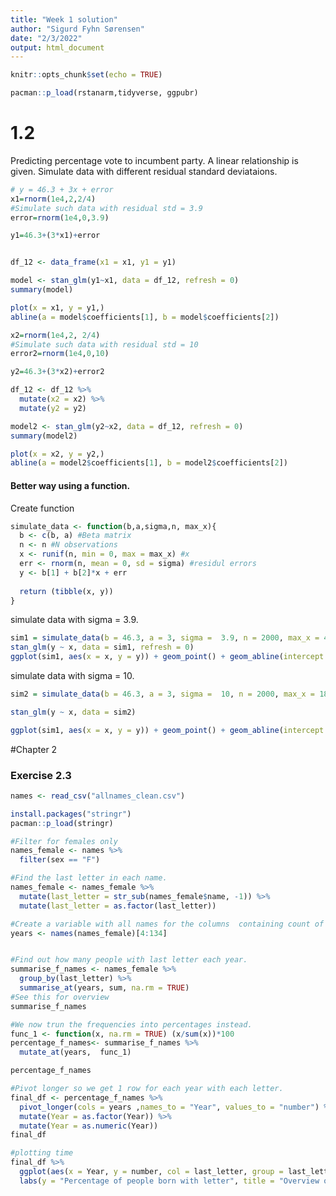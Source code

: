 ```yaml
---
title: "Week 1 solution"
author: "Sigurd Fyhn Sørensen"
date: "2/3/2022"
output: html_document
---
```


```r
knitr::opts_chunk$set(echo = TRUE)
```

```r
pacman::p_load(rstanarm,tidyverse, ggpubr)
```

# 1.2
Predicting percentage vote to incumbent party. A linear relationship is given.
Simulate data with different residual standard deviataions.

```r
# y = 46.3 + 3x + error
x1=rnorm(1e4,2,2/4)
#Simulate such data with residual std = 3.9
error=rnorm(1e4,0,3.9)

y1=46.3+(3*x1)+error


df_12 <- data_frame(x1 = x1, y1 = y1)

model <- stan_glm(y1~x1, data = df_12, refresh = 0)
summary(model)
```


```r
plot(x = x1, y = y1,)
abline(a = model$coefficients[1], b = model$coefficients[2])
```

```r

x2=rnorm(1e4,2, 2/4)
#Simulate such data with residual std = 10
error2=rnorm(1e4,0,10)

y2=46.3+(3*x2)+error2

df_12 <- df_12 %>% 
  mutate(x2 = x2) %>% 
  mutate(y2 = y2)

model2 <- stan_glm(y2~x2, data = df_12, refresh = 0)
summary(model2)
```


```r
plot(x = x2, y = y2,)
abline(a = model2$coefficients[1], b = model2$coefficients[2])
```
#### Better way using a function. 
Create function
```r
simulate_data <- function(b,a,sigma,n, max_x){
  b <- c(b, a) #Beta matrix
  n <- n #N observations
  x <- runif(n, min = 0, max = max_x) #x
  err <- rnorm(n, mean = 0, sd = sigma) #residul errors
  y <- b[1] + b[2]*x + err
  
  return (tibble(x, y))
}
```

simulate data with sigma = 3.9. 
```r
sim1 = simulate_data(b = 46.3, a = 3, sigma =  3.9, n = 2000, max_x = 4)
stan_glm(y ~ x, data = sim1, refresh = 0)
ggplot(sim1, aes(x = x, y = y)) + geom_point() + geom_abline(intercept = 46.3, slope = 3, color = "red", size = 1.5)
```

simulate data with sigma = 10.
```r
sim2 = simulate_data(b = 46.3, a = 3, sigma =  10, n = 2000, max_x = 18)

stan_glm(y ~ x, data = sim2)

ggplot(sim1, aes(x = x, y = y)) + geom_point() + geom_abline(intercept = 46.3, slope = 3, color = "red", size = 1.5)
```

#Chapter 2 

### Exercise 2.3
```r
names <- read_csv("allnames_clean.csv")
```


```r
install.packages("stringr")
pacman::p_load(stringr)

```


```r
#Filter for females only
names_female <- names %>% 
  filter(sex == "F")

#Find the last letter in each name. 
names_female <- names_female %>% 
  mutate(last_letter = str_sub(names_female$name, -1)) %>% 
  mutate(last_letter = as.factor(last_letter))

#Create a variable with all names for the columns  containing count of frequency that year.
years <- names(names_female)[4:134]


#Find out how many people with last letter each year. 
summarise_f_names <- names_female %>% 
  group_by(last_letter) %>% 
  summarise_at(years, sum, na.rm = TRUE)
#See this for overview
summarise_f_names
```


```r
#We now trun the frequencies into percentages instead. 
func_1 <- function(x, na.rm = TRUE) (x/sum(x))*100
percentage_f_names<- summarise_f_names %>% 
  mutate_at(years,  func_1)

percentage_f_names
```


```r
#Pivot longer so we get 1 row for each year with each letter. 
final_df <- percentage_f_names %>% 
  pivot_longer(cols = years ,names_to = "Year", values_to = "number") %>% 
  mutate(Year = as.factor(Year)) %>% 
  mutate(Year = as.numeric(Year))
final_df
```


```r
#plotting time
final_df %>% 
  ggplot(aes(x = Year, y = number, col = last_letter, group = last_letter)) + geom_line() + 
  labs(y = "Percentage of people born with letter", title = "Overview of % girls born with a specific last letter each year", x = "Years after 1880") +  scale_x_continuous() + theme(axis.text.x = element_text(angle = -45)) 

```
